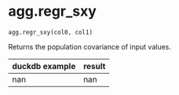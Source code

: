 # agg.regr_sxy { #duckops.agg.regr_sxy }

`agg.regr_sxy(col0, col1)`

Returns the population covariance of input values.

| duckdb example | result |
| -------------- | ------ |
| nan | nan |
